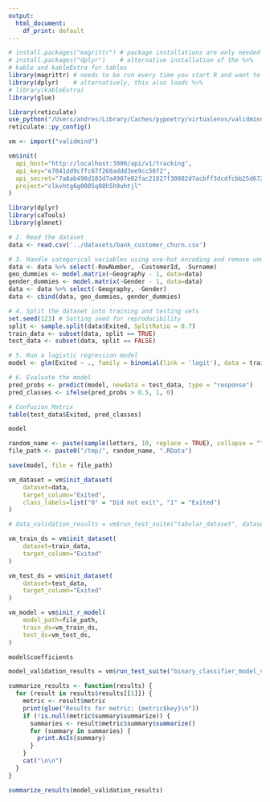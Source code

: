 ```yaml
---
output: 
  html_document: 
    df_print: default
---
```

```r
# install.packages("magrittr") # package installations are only needed the first time you use it
# install.packages("dplyr")    # alternative installation of the %>%
# kable and kableExtra for tables
library(magrittr) # needs to be run every time you start R and want to use %>%
library(dplyr)    # alternatively, this also loads %>%
# library(kableExtra)
library(glue)
```

```r
library(reticulate)
use_python("/Users/andres/Library/Caches/pypoetry/virtualenvs/validmind-Jp3s24zK-py3.9/bin/python")
reticulate::py_config()
```

```r
vm <- import("validmind")
```

```r
vm$init(
  api_host="http://localhost:3000/api/v1/tracking",
  api_key="e7841dd9cffc67f268addd3ee9cc58f2",
  api_secret="7a8ab498d183d7a4907e82fac21827f30082d7acbff3dcdfcbb25d6728784e61",
  project="clkvhtg6g0005q08h5h9uhtjl"
)
```

```r
library(dplyr)
library(caTools)
library(glmnet)
```

```r
# 2. Read the dataset
data <- read.csv('../datasets/bank_customer_churn.csv')
```

```r
# 3. Handle categorical variables using one-hot encoding and remove unnecessary columns
data <- data %>% select(-RowNumber, -CustomerId, -Surname)
geo_dummies <- model.matrix(~Geography - 1, data=data)
gender_dummies <- model.matrix(~Gender - 1, data=data)
data <- data %>% select(-Geography, -Gender)
data <- cbind(data, geo_dummies, gender_dummies)
```

```r
# 4. Split the dataset into training and testing sets
set.seed(123) # Setting seed for reproducibility
split <- sample.split(data$Exited, SplitRatio = 0.7)
train_data <- subset(data, split == TRUE)
test_data <- subset(data, split == FALSE)
```

```r
# 5. Run a logistic regression model
model <- glm(Exited ~ ., family = binomial(link = 'logit'), data = train_data)
```

```r
# 6. Evaluate the model
pred_probs <- predict(model, newdata = test_data, type = "response")
pred_classes <- ifelse(pred_probs > 0.5, 1, 0)
```

```r
# Confusion Matrix
table(test_data$Exited, pred_classes)
```

```r
model
```
```r
random_name <- paste(sample(letters, 10, replace = TRUE), collapse = "")
file_path <- paste0("/tmp/", random_name, ".RData")
```

```r
save(model, file = file_path)
```

```r
vm_dataset = vm$init_dataset(
    dataset=data,
    target_column="Exited",
    class_labels=list("0" = "Did not exit", "1" = "Exited")
)
```

```r
# data_validation_results = vm$run_test_suite("tabular_dataset", dataset=vm_dataset)
```

```r
vm_train_ds = vm$init_dataset(
    dataset=train_data,
    target_column="Exited"
)

vm_test_ds = vm$init_dataset(
    dataset=test_data,
    target_column="Exited"
)

vm_model = vm$init_r_model(
    model_path=file_path,
    train_ds=vm_train_ds,
    test_ds=vm_test_ds,
)
```

```r
model$coefficients
```

```r
model_validation_results = vm$run_test_suite("binary_classifier_model_validation", model=vm_model)
```

```r
summarize_results <- function(results) {
  for (result in results$results[[1]]) {
    metric <- result$metric
    print(glue("Results for metric: {metric$key}\n"))
    if (!is.null(metric$summary$summarize)) {
      summaries <- result$metric$summary$summarize()
      for (summary in summaries) {
        print.AsIs(summary)
      }
    }
    cat("\n\n")
  }
}
```

```r
summarize_results(model_validation_results)
```

